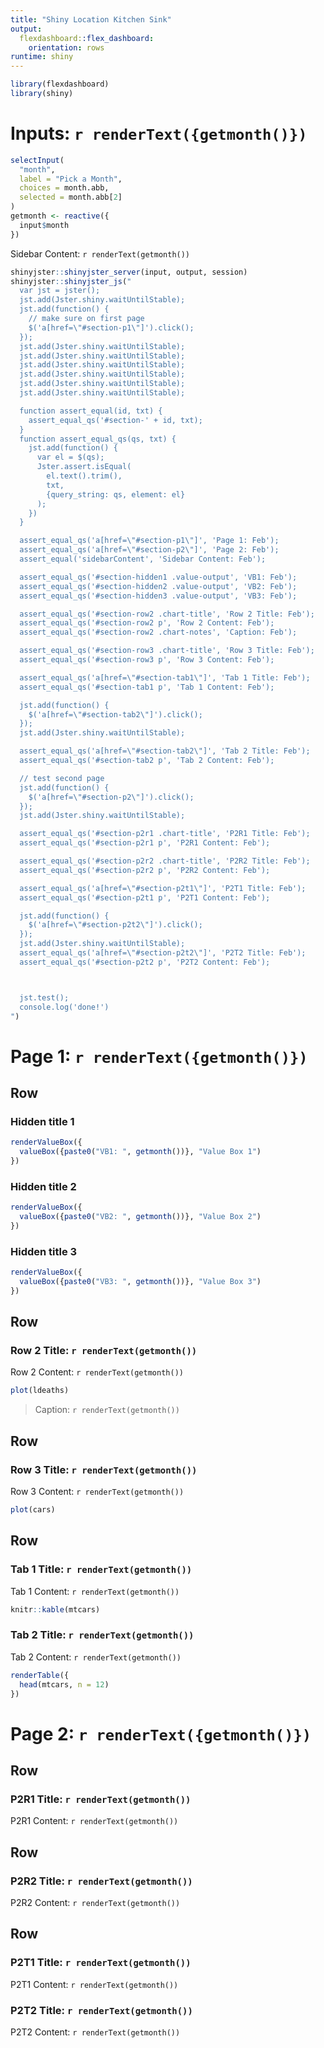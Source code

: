 ```yaml
---
title: "Shiny Location Kitchen Sink"
output:
  flexdashboard::flex_dashboard:
    orientation: rows
runtime: shiny
---
```


```r
library(flexdashboard)
library(shiny)
```

# Inputs: `r renderText({getmonth()})` {.sidebar}


```r
selectInput(
  "month",
  label = "Pick a Month",
  choices = month.abb,
  selected = month.abb[2]
)
getmonth <- reactive({
  input$month
})
```

<div id="sidebarContent">

Sidebar Content: `r renderText(getmonth())`

</div>

```r
shinyjster::shinyjster_server(input, output, session)
shinyjster::shinyjster_js("
  var jst = jster();
  jst.add(Jster.shiny.waitUntilStable);
  jst.add(function() {
    // make sure on first page
    $('a[href=\"#section-p1\"]').click();
  });
  jst.add(Jster.shiny.waitUntilStable);
  jst.add(Jster.shiny.waitUntilStable);
  jst.add(Jster.shiny.waitUntilStable);
  jst.add(Jster.shiny.waitUntilStable);
  jst.add(Jster.shiny.waitUntilStable);
  jst.add(Jster.shiny.waitUntilStable);

  function assert_equal(id, txt) {
    assert_equal_qs('#section-' + id, txt);
  }
  function assert_equal_qs(qs, txt) {
    jst.add(function() {
      var el = $(qs);
      Jster.assert.isEqual(
        el.text().trim(),
        txt,
        {query_string: qs, element: el}
      );
    })
  }

  assert_equal_qs('a[href=\"#section-p1\"]', 'Page 1: Feb');
  assert_equal_qs('a[href=\"#section-p2\"]', 'Page 2: Feb');
  assert_equal('sidebarContent', 'Sidebar Content: Feb');

  assert_equal_qs('#section-hidden1 .value-output', 'VB1: Feb');
  assert_equal_qs('#section-hidden2 .value-output', 'VB2: Feb');
  assert_equal_qs('#section-hidden3 .value-output', 'VB3: Feb');

  assert_equal_qs('#section-row2 .chart-title', 'Row 2 Title: Feb');
  assert_equal_qs('#section-row2 p', 'Row 2 Content: Feb');
  assert_equal_qs('#section-row2 .chart-notes', 'Caption: Feb');

  assert_equal_qs('#section-row3 .chart-title', 'Row 3 Title: Feb');
  assert_equal_qs('#section-row3 p', 'Row 3 Content: Feb');

  assert_equal_qs('a[href=\"#section-tab1\"]', 'Tab 1 Title: Feb');
  assert_equal_qs('#section-tab1 p', 'Tab 1 Content: Feb');

  jst.add(function() {
    $('a[href=\"#section-tab2\"]').click();
  });
  jst.add(Jster.shiny.waitUntilStable);

  assert_equal_qs('a[href=\"#section-tab2\"]', 'Tab 2 Title: Feb');
  assert_equal_qs('#section-tab2 p', 'Tab 2 Content: Feb');

  // test second page
  jst.add(function() {
    $('a[href=\"#section-p2\"]').click();
  });
  jst.add(Jster.shiny.waitUntilStable);

  assert_equal_qs('#section-p2r1 .chart-title', 'P2R1 Title: Feb');
  assert_equal_qs('#section-p2r1 p', 'P2R1 Content: Feb');

  assert_equal_qs('#section-p2r2 .chart-title', 'P2R2 Title: Feb');
  assert_equal_qs('#section-p2r2 p', 'P2R2 Content: Feb');

  assert_equal_qs('a[href=\"#section-p2t1\"]', 'P2T1 Title: Feb');
  assert_equal_qs('#section-p2t1 p', 'P2T1 Content: Feb');

  jst.add(function() {
    $('a[href=\"#section-p2t2\"]').click();
  });
  jst.add(Jster.shiny.waitUntilStable);
  assert_equal_qs('a[href=\"#section-p2t2\"]', 'P2T2 Title: Feb');
  assert_equal_qs('#section-p2t2 p', 'P2T2 Content: Feb');



  jst.test();
  console.log('done!')
")
```


# Page 1: `r renderText({getmonth()})` {id=p1}


Row
-------------------------------------

### Hidden title 1 {id=hidden1}

```r
renderValueBox({
  valueBox({paste0("VB1: ", getmonth())}, "Value Box 1")
})
```

### Hidden title 2 {id=hidden2}

```r
renderValueBox({
  valueBox({paste0("VB2: ", getmonth())}, "Value Box 2")
})
```

### Hidden title 3 {id=hidden3}

```r
renderValueBox({
  valueBox({paste0("VB3: ", getmonth())}, "Value Box 3")
})
```

Row
-------------------------------------

### Row 2 Title:  `r renderText(getmonth())` {id=row2}

Row 2 Content: `r renderText(getmonth())`

```r
plot(ldeaths)
```

> Caption: `r renderText(getmonth())`


Row
-------------------------------------

### Row 3 Title:  `r renderText(getmonth())` {id=row3}

Row 3 Content: `r renderText(getmonth())`

```r
plot(cars)
```


Row {.tabset}
-------------------------------------

### Tab 1 Title:  `r renderText(getmonth())` {id=tab1}

Tab 1 Content: `r renderText(getmonth())`

```r
knitr::kable(mtcars)
```

### Tab 2 Title:  `r renderText(getmonth())` {id=tab2}

Tab 2 Content: `r renderText(getmonth())`

```r
renderTable({
  head(mtcars, n = 12)
})
```


# Page 2: `r renderText({getmonth()})` {id=p2}


Row
-------------------------------------

### P2R1 Title:  `r renderText(getmonth())` {id=p2r1}

P2R1 Content: `r renderText(getmonth())`

Row
-------------------------------------

### P2R2 Title:  `r renderText(getmonth())` {id=p2r2}

P2R2 Content: `r renderText(getmonth())`


Row {.tabset}
-------------------------------------

### P2T1 Title:  `r renderText(getmonth())` {id=p2t1}

P2T1 Content: `r renderText(getmonth())`

### P2T2 Title:  `r renderText(getmonth())` {id=p2t2}

P2T2 Content: `r renderText(getmonth())`
